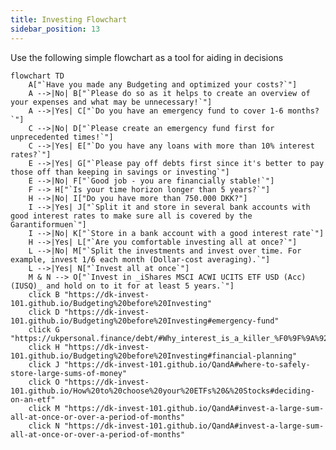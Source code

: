 ```yaml
---
title: Investing Flowchart
sidebar_position: 13
---
```


Use the following simple flowchart as a tool for aiding in decisions
<br />

```mermaid
flowchart TD
    A["`Have you made any Budgeting and optimized your costs?`"]
    A -->|No| B["`Please do so as it helps to create an overview of your expenses and what may be unnecessary!`"]
    A -->|Yes| C["`Do you have an emergency fund to cover 1-6 months?`"]
    C -->|No| D["`Please create an emergency fund first for unprecedented times!`"]
    C -->|Yes| E["`Do you have any loans with more than 10% interest rates?`"]
    E -->|Yes| G["`Please pay off debts first since it's better to pay those off than keeping in savings or investing`"]
    E -->|No| F["`Good job - you are financially stable!`"]
    F --> H["`Is your time horizon longer than 5 years?`"]
    H -->|No| I["Do you have more than 750.000 DKK?"]
    I -->|Yes| J["`Split it and store in several bank accounts with good interest rates to make sure all is covered by the Garantiformuen`"]
    I -->|No| K["`Store in a bank account with a good interest rate`"]
    H -->|Yes| L["`Are you comfortable investing all at once?`"]
    L -->|No| M["`Split the investments and invest over time. For example, invest 1/6 each month (Dollar-cost averaging).`"]
    L -->|Yes| N["`Invest all at once`"]
    M & N --> O["`Invest in _iShares MSCI ACWI UCITS ETF USD (Acc) (IUSQ)_ and hold on to it for at least 5 years.`"]
    click B "https://dk-invest-101.github.io/Budgeting%20before%20Investing"
    click D "https://dk-invest-101.github.io/Budgeting%20before%20Investing#emergency-fund"
    click G "https://ukpersonal.finance/debt/#Why_interest_is_a_killer_%F0%9F%9A%92"
    click H "https://dk-invest-101.github.io/Budgeting%20before%20Investing#financial-planning"
    click J "https://dk-invest-101.github.io/QandA#where-to-safely-store-large-sums-of-money"
    click O "https://dk-invest-101.github.io/How%20to%20choose%20your%20ETFs%20&%20Stocks#deciding-on-an-etf"
    click M "https://dk-invest-101.github.io/QandA#invest-a-large-sum-all-at-once-or-over-a-period-of-months"
    click N "https://dk-invest-101.github.io/QandA#invest-a-large-sum-all-at-once-or-over-a-period-of-months"
```
